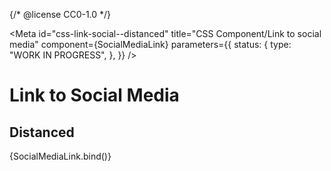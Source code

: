 {/* @license CC0-1.0 */}


<Meta
  id="css-link-social--distanced"
  title="CSS Component/Link to social media"
  component={SocialMediaLink}
  parameters={{
    status: {
      type: "WORK IN PROGRESS",
    },
  }}
/>

# Link to Social Media

## Distanced

<Canvas>
  <Story name="Distanced" args={{ ...exampleArgs, distanced: true }}>
    {SocialMediaLink.bind()}
  </Story>
</Canvas>
